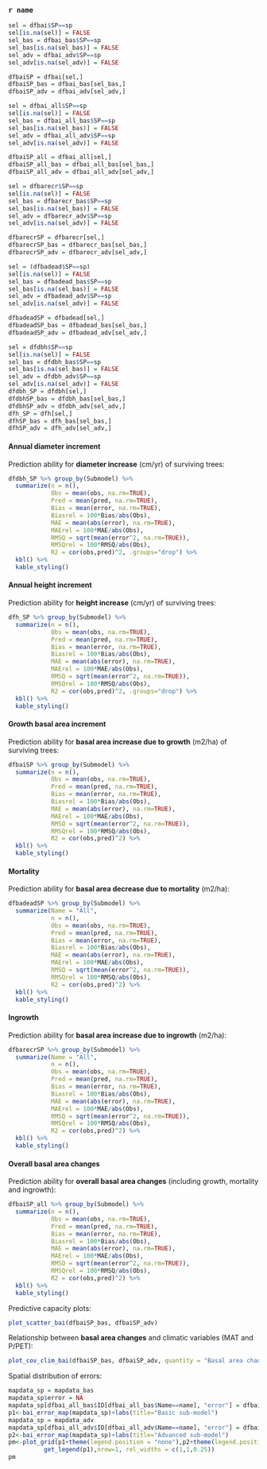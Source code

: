 ### `r name`

```r
sel = dfbai$SP==sp
sel[is.na(sel)] = FALSE
sel_bas = dfbai_bas$SP==sp
sel_bas[is.na(sel_bas)] = FALSE
sel_adv = dfbai_adv$SP==sp
sel_adv[is.na(sel_adv)] = FALSE

dfbaiSP = dfbai[sel,]
dfbaiSP_bas = dfbai_bas[sel_bas,]
dfbaiSP_adv = dfbai_adv[sel_adv,]

sel = dfbai_all$SP==sp
sel[is.na(sel)] = FALSE
sel_bas = dfbai_all_bas$SP==sp
sel_bas[is.na(sel_bas)] = FALSE
sel_adv = dfbai_all_adv$SP==sp
sel_adv[is.na(sel_adv)] = FALSE

dfbaiSP_all = dfbai_all[sel,]
dfbaiSP_all_bas = dfbai_all_bas[sel_bas,]
dfbaiSP_all_adv = dfbai_all_adv[sel_adv,]

sel = dfbarecr$SP==sp
sel[is.na(sel)] = FALSE
sel_bas = dfbarecr_bas$SP==sp
sel_bas[is.na(sel_bas)] = FALSE
sel_adv = dfbarecr_adv$SP==sp
sel_adv[is.na(sel_adv)] = FALSE

dfbarecrSP = dfbarecr[sel,]
dfbarecrSP_bas = dfbarecr_bas[sel_bas,]
dfbarecrSP_adv = dfbarecr_adv[sel_adv,]

sel = (dfbadead$SP==sp)
sel[is.na(sel)] = FALSE
sel_bas = dfbadead_bas$SP==sp
sel_bas[is.na(sel_bas)] = FALSE
sel_adv = dfbadead_adv$SP==sp
sel_adv[is.na(sel_adv)] = FALSE

dfbadeadSP = dfbadead[sel,]
dfbadeadSP_bas = dfbadead_bas[sel_bas,]
dfbadeadSP_adv = dfbadead_adv[sel_adv,]

sel = dfdbh$SP==sp
sel[is.na(sel)] = FALSE
sel_bas = dfdbh_bas$SP==sp
sel_bas[is.na(sel_bas)] = FALSE
sel_adv = dfdbh_adv$SP==sp
sel_adv[is.na(sel_adv)] = FALSE
dfdbh_SP = dfdbh[sel,]
dfdbhSP_bas = dfdbh_bas[sel_bas,]
dfdbhSP_adv = dfdbh_adv[sel_adv,]
dfh_SP = dfh[sel,]
dfhSP_bas = dfh_bas[sel_bas,]
dfhSP_adv = dfh_adv[sel_adv,]
```

#### Annual diameter increment

Prediction ability for **diameter increase** (cm/yr) of surviving trees:
```r
dfdbh_SP %>% group_by(Submodel) %>% 
  summarize(n = n(),
            Obs = mean(obs, na.rm=TRUE),
            Pred = mean(pred, na.rm=TRUE),
            Bias = mean(error, na.rm=TRUE),
            Biasrel = 100*Bias/abs(Obs),
            MAE = mean(abs(error), na.rm=TRUE),
            MAErel = 100*MAE/abs(Obs),
            RMSQ = sqrt(mean(error^2, na.rm=TRUE)),
            RMSQrel = 100*RMSQ/abs(Obs),
            R2 = cor(obs,pred)^2, .groups="drop") %>% 
  kbl() %>%
  kable_styling()
```

#### Annual height increment

Prediction ability for **height increase** (cm/yr) of surviving trees:

```r
dfh_SP %>% group_by(Submodel) %>% 
  summarize(n = n(),
            Obs = mean(obs, na.rm=TRUE),
            Pred = mean(pred, na.rm=TRUE),
            Bias = mean(error, na.rm=TRUE),
            Biasrel = 100*Bias/abs(Obs),
            MAE = mean(abs(error), na.rm=TRUE),
            MAErel = 100*MAE/abs(Obs),
            RMSQ = sqrt(mean(error^2, na.rm=TRUE)),
            RMSQrel = 100*RMSQ/abs(Obs),
            R2 = cor(obs,pred)^2, .groups="drop") %>% 
  kbl() %>%
  kable_styling()
```

#### Growth basal area increment

Prediction ability for **basal area increase due to growth** (m2/ha) of surviving trees: 

```r
dfbaiSP %>% group_by(Submodel) %>% 
  summarize(n = n(),
            Obs = mean(obs, na.rm=TRUE),
            Pred = mean(pred, na.rm=TRUE),
            Bias = mean(error, na.rm=TRUE),
            Biasrel = 100*Bias/abs(Obs),
            MAE = mean(abs(error), na.rm=TRUE),
            MAErel = 100*MAE/abs(Obs),
            RMSQ = sqrt(mean(error^2, na.rm=TRUE)),
            RMSQrel = 100*RMSQ/abs(Obs),
            R2 = cor(obs,pred)^2) %>% 
  kbl() %>%
  kable_styling()
```

#### Mortality

Prediction ability for **basal area decrease due to mortality** (m2/ha): 

```r
dfbadeadSP %>% group_by(Submodel) %>% 
  summarize(Name = "All",
            n = n(),
            Obs = mean(obs, na.rm=TRUE),
            Pred = mean(pred, na.rm=TRUE),
            Bias = mean(error, na.rm=TRUE),
            Biasrel = 100*Bias/abs(Obs),
            MAE = mean(abs(error), na.rm=TRUE),
            MAErel = 100*MAE/abs(Obs),
            RMSQ = sqrt(mean(error^2, na.rm=TRUE)),
            RMSQrel = 100*RMSQ/abs(Obs),
            R2 = cor(obs,pred)^2) %>% 
  kbl() %>%
  kable_styling()
```

#### Ingrowth


Prediction ability for **basal area increase due to ingrowth** (m2/ha): 

```r
dfbarecrSP %>% group_by(Submodel) %>% 
  summarize(Name = "All",
            n = n(),
            Obs = mean(obs, na.rm=TRUE),
            Pred = mean(pred, na.rm=TRUE),
            Bias = mean(error, na.rm=TRUE),
            Biasrel = 100*Bias/abs(Obs),
            MAE = mean(abs(error), na.rm=TRUE),
            MAErel = 100*MAE/abs(Obs),
            RMSQ = sqrt(mean(error^2, na.rm=TRUE)),
            RMSQrel = 100*RMSQ/abs(Obs),
            R2 = cor(obs,pred)^2) %>% 
  kbl() %>%
  kable_styling()
```


#### Overall basal area changes

Prediction ability for **overall basal area changes** (including growth, mortality and ingrowth):

```r
dfbaiSP_all %>% group_by(Submodel) %>% 
  summarize(n = n(),
            Obs = mean(obs, na.rm=TRUE),
            Pred = mean(pred, na.rm=TRUE),
            Bias = mean(error, na.rm=TRUE),
            Biasrel = 100*Bias/abs(Obs),
            MAE = mean(abs(error), na.rm=TRUE),
            MAErel = 100*MAE/abs(Obs),
            RMSQ = sqrt(mean(error^2, na.rm=TRUE)),
            RMSQrel = 100*RMSQ/abs(Obs),
            R2 = cor(obs,pred)^2) %>% 
  kbl() %>%
  kable_styling()
```


Predictive capacity plots:

```r
plot_scatter_bai(dfbaiSP_bas, dfbaiSP_adv)
```

Relationship between **basal area changes** and climatic variables (MAT and P/PET):
```r
plot_cov_clim_bai(dfbaiSP_bas, dfbaiSP_adv, quantity = "Basal area change", ylim = c(-5,20), errorlim = c(-20,20))
```

Spatial distribution of errors: 
```r
mapdata_sp = mapdata_bas
mapdata_sp$error = NA
mapdata_sp[dfbai_all_bas$ID[dfbai_all_bas$Name==name], "error"] = dfbai_all_bas$error[dfbai_all_bas$Name==name]
p1<-bai_error_map(mapdata_sp)+labs(title="Basic sub-model")
mapdata_sp = mapdata_adv
mapdata_sp[dfbai_all_adv$ID[dfbai_all_adv$Name==name], "error"] = dfbai_all_adv$error[dfbai_all_adv$Name==name]
p2<-bai_error_map(mapdata_sp)+labs(title="Advanced sub-model")
pm<-plot_grid(p1+theme(legend.position = "none"),p2+theme(legend.position = "none"),
          get_legend(p1),nrow=1, rel_widths = c(1,1,0.25))
pm
```
